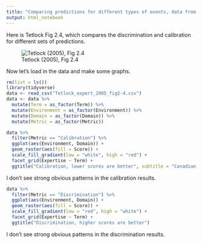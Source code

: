 ```yaml
---
title: "Comparing predictions for different types of events, data from Tetlock (2005), Fig 2.4"
output: html_notebook
---
```


Here is Tetlock Fig 2.4, which compares the discrimination and calibration for different sets of predictions.

![Tetlock (2005), Fig 2.4](tetlock_expert_2005_fig2-4.png)

Now let's load in the data and make some graphs.

```r
rm(list = ls())
library(tidyverse)
data <- read_csv("Tetlock_expert_2005_fig2-4.csv")
data <- data %>%
  mutate(Term = as_factor(Term)) %>%
  mutate(Environment = as_factor(Environment)) %>%
  mutate(Domain = as_factor(Domain)) %>%
  mutate(Metric = as_factor(Metric))
```


```r
data %>% 
  filter(Metric == "Calibration") %>%
  ggplot(aes(Environment, Domain)) +
  geom_raster(aes(fill = Score)) + 
  scale_fill_gradient(low = "white", high = "red") + 
  facet_grid(Expertise ~ Term) +
  ggtitle("Calibration, lower scores are better", subtitle = "Canadian CIA calibration= 0.014, Mandel and Barnes (2014)")
```

I don't see strong obvious patterns in the calibration results.

```r
data %>% 
  filter(Metric == "Discrimination") %>%
  ggplot(aes(Environment, Domain)) +
  geom_raster(aes(fill = Score)) + 
  scale_fill_gradient(low = "red", high = "white") + 
  facet_grid(Expertise ~ Term) +
  ggtitle("Discrimination, higher scores are better")
```
I don't see strong obvious patterns in the discrimination results.
